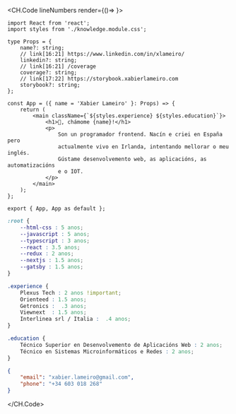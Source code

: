 <CH.Code lineNumbers render={()=> <ControlButtons/>}>

```tsx index.tsx box=9[23:38]
import React from 'react';
import styles from './knowledge.module.css';

type Props = {
    name?: string;
    // link[16:21] https://www.linkedin.com/in/xlameiro/
    linkedin?: string;
    // link[16:21] /coverage
    coverage?: string;
    // link[17:22] https://storybook.xabierlameiro.com
    storybook?: string;
};

const App = ({ name = 'Xabier Lameiro' }: Props) => {
    return (
        <main className={`${styles.experience} ${styles.education}`}>
            <h1>👋, chámome {name}!</h1>
            <p>
                Son un programador frontend. Nacín e criei en España pero
                actualmente vivo en Irlanda, intentando mellorar o meu inglés.
                Gústame desenvolvemento web, as aplicacións, as automatizacións
                e o IOT.
            </p>
        </main>
    );
};

export { App, App as default };
```

```css knowledge.module.css
:root {
    --html-css : 5 anos;
    --javascript : 5 anos;
    --typescript : 3 anos;
    --react : 3.5 anos;
    --redux : 2 anos;
    --nextjs : 1.5 anos;
    --gatsby : 1.5 anos;
}

.experience {
    Plexus Tech : 2 anos !important;
    Orienteed : 1.5 anos;
    Getronics :  .3 anos;
    Viewnext  : 1.5 anos;
    Interlinea srl / Italia :  .4 anos;
}

.education {
    Técnico Superior en Desenvolvemento de Aplicacións Web : 2 anos;
    Técnico en Sistemas Microinformáticos e Redes : 2 anos;
}
```

```json contact.json
{
    "email": "xabier.lameiro@gmail.com",
    "phone": "+34 603 018 268"
}
```

</CH.Code>
